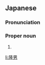 ==Japanese==
{{ja-kanjitab|たか|お}}

===Pronunciation===
{{ja-pron|たかお}}

===Proper noun===
{{ja-pos|proper|たかお}}

# {{given name|male|lang=ja|sort=たかお}}

[[li:隆男]]